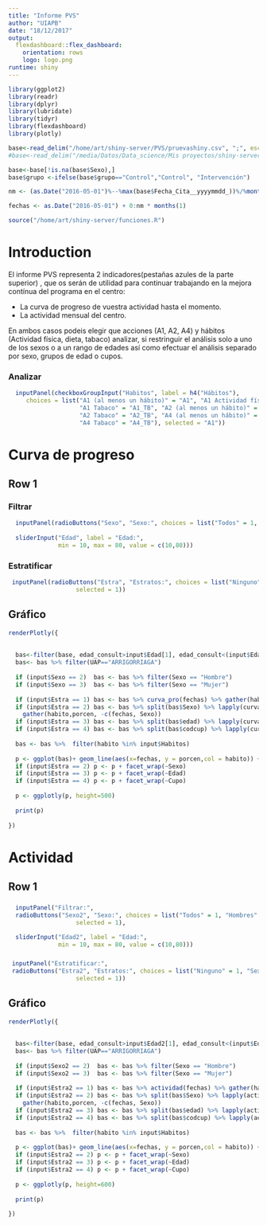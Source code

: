 ```yaml
---
title: "Informe PVS"
author: "UIAPB"
date: "18/12/2017"
output: 
  flexdashboard::flex_dashboard:
    orientation: rows
    logo: logo.png
runtime: shiny
---
```



```r
library(ggplot2)
library(readr)
library(dplyr)
library(lubridate)
library(tidyr)
library(flexdashboard)
library(plotly)

base<-read_delim("/home/art/shiny-server/PVS/pruevashiny.csv", ";", escape_double = FALSE, locale = locale(date_names = "es", date_format = " %d/%m/%Y"), trim_ws = TRUE)
#base<-read_delim("/media/Datos/Data_science/Mis proyectos/shiny-server/PVS/pruevashiny.csv", ";", escape_double = FALSE, locale = locale(date_names = "es", date_format = " %d/%m/%Y"), trim_ws = TRUE)

base<-base[!is.na(base$Sexo),]
base$grupo <-ifelse(base$grupo=="Control","Control", "Intervención")

nm <- (as.Date("2016-05-01")%--%max(base$Fecha_Cita__yyyymmdd_))%/%months(1)

fechas <- as.Date("2016-05-01") + 0:nm * months(1)

source("/home/art/shiny-server/funciones.R")

```

# Introduction {.sidebar data-width=300}

El informe PVS representa 2 indicadores(pestañas azules de la parte superior) , que os serán de utilidad para continuar trabajando en la mejora contínua del programa en el centro:

* La curva de progreso de vuestra actividad hasta el momento. 
* La actividad mensual del centro. 

En ambos casos podeis elegir que acciones (A1, A2, A4) y hábitos (Actividad física, dieta, tabaco) analizar, si restringuir el análisis solo a uno de los sexos o a un rango de edades así como efectuar el análisis separado por sexo, grupos de edad o cupos.





### Analizar  
```r
  inputPanel(checkboxGroupInput("Habitos", label = h4("Hábitos"), 
     choices = list("A1 (al menos un hábito)" = "A1", "A1 Actividad física" = "A1_AF", "A1 Dieta" = "A1_DT", 
                    "A1 Tabaco" = "A1_TB", "A2 (al menos un hábito)" = "A2", "A2 Actividad física" = "A2_AF", "A2 Dieta" = "A2_DT", 
                    "A2 Tabaco" = "A2_TB", "A4 (al menos un hábito)" = "A4", "A4 Actividad física" = "A4_AF", "A4 Dieta" = "A4_DT", 
                    "A4 Tabaco" = "A4_TB"), selected = "A1"))       
```



# Curva de progreso

## Row 1 {data-height=220}

### Filtrar
```r

  inputPanel(radioButtons("Sexo", "Sexo:", choices = list("Todos" = 1, "Hombres" = 2, "Mujeres" = 3), selected = 1),
  
  sliderInput("Edad", label = "Edad:",
              min = 10, max = 80, value = c(10,80)))
```

### Estratificar
```r
     
 inputPanel(radioButtons("Estra", "Estratos:", choices = list("Ninguno" = 1, "Sexo" = 2, "Edad" = 3, "Cupos" = 4), 
                   selected = 1))
```
  

## Gráfico  {data-height=500}
```r

renderPlotly({
  
  
  bas<-filter(base, edad_consult>input$Edad[1], edad_consult<(input$Edad[2]+1))
  bas<- bas %>% filter(UAP=="ARRIGORRIAGA")
  
  if (input$Sexo == 2)  bas <- bas %>% filter(Sexo == "Hombre")
  if (input$Sexo == 3)  bas <- bas %>% filter(Sexo == "Mujer")
  
  if (input$Estra == 1) bas <- bas %>% curva_pro(fechas) %>% gather(habito, porcen, -fechas)
  if (input$Estra == 2) bas <- bas %>% split(bas$Sexo) %>% lapply(curva_pro, fechas) %>% bind_rows(.id="Sexo") %>%  
    gather(habito,porcen, -c(fechas, Sexo))
  if (input$Estra == 3) bas <- bas %>% split(bas$edad) %>% lapply(curva_pro, fechas) %>% bind_rows(.id="Edad") %>% gather(habito, porcen, -c(fechas, Edad))
  if (input$Estra == 4) bas <- bas %>% split(bas$codcup) %>% lapply(curva_pro, fechas) %>% bind_rows(.id="Cupo") %>% gather(habito, porcen, -c(fechas, Cupo))
  
  bas <- bas %>%  filter(habito %in% input$Habitos)
  
  p <- ggplot(bas)+ geom_line(aes(x=fechas, y = porcen,col = habito)) + ylab("Porcentaje")
  if (input$Estra == 2) p <- p + facet_wrap(~Sexo)
  if (input$Estra == 3) p <- p + facet_wrap(~Edad)
  if (input$Estra == 4) p <- p + facet_wrap(~Cupo)
  
  p <- ggplotly(p, height=500)
  
  print(p)
  
})

```

# Actividad

## Row 1 {data-height=220}

### 
```r

  inputPanel("Filtrar:",
  radioButtons("Sexo2", "Sexo:", choices = list("Todos" = 1, "Hombres" = 2, "Mujeres" = 3), 
                   selected = 1),
  
  sliderInput("Edad2", label = "Edad:",
              min = 10, max = 80, value = c(10,80)))
```

### 
```r
     
 inputPanel("Estratificar:",
 radioButtons("Estra2", "Estratos:", choices = list("Ninguno" = 1, "Sexo" = 2, "Edad" = 3, "Cupos" = 4), 
                   selected = 1))
```
  

## Gráfico  {data-height=500}
```r

renderPlotly({
  
  
  bas<-filter(base, edad_consult>input$Edad2[1], edad_consult<(input$Edad2[2]+1))
  bas<- bas %>% filter(UAP=="ARRIGORRIAGA")
  
  if (input$Sexo2 == 2)  bas <- bas %>% filter(Sexo == "Hombre")
  if (input$Sexo2 == 3)  bas <- bas %>% filter(Sexo == "Mujer")
  
  if (input$Estra2 == 1) bas <- bas %>% actividad(fechas) %>% gather(habito, porcen, -fechas)
  if (input$Estra2 == 2) bas <- bas %>% split(bas$Sexo) %>% lapply(actividad, fechas) %>% bind_rows(.id="Sexo") %>%  
    gather(habito,porcen, -c(fechas, Sexo))
  if (input$Estra2 == 3) bas <- bas %>% split(bas$edad) %>% lapply(actividad, fechas) %>% bind_rows(.id="Edad") %>% gather(habito, porcen, -c(fechas, Edad))
  if (input$Estra2 == 4) bas <- bas %>% split(bas$codcup) %>% lapply(actividad, fechas) %>% bind_rows(.id="Cupo") %>% gather(habito, porcen, -c(fechas, Cupo))
  
  bas <- bas %>%  filter(habito %in% input$Habitos)
  
  p <- ggplot(bas)+ geom_line(aes(x=fechas, y = porcen,col = habito)) + ylab("N")
  if (input$Estra2 == 2) p <- p + facet_wrap(~Sexo)
  if (input$Estra2 == 3) p <- p + facet_wrap(~Edad)
  if (input$Estra2 == 4) p <- p + facet_wrap(~Cupo)
  
  p <- ggplotly(p, height=600)
  
  print(p)
  
})

```















